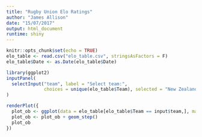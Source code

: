 ```yaml
---
title: "Rugby Union Elo Ratings"
author: "James Allison"
date: "15/07/2017"
output: html_document
runtime: shiny
---
```


```r
knitr::opts_chunk$set(echo = TRUE)
elo_table <- read.csv("elo_table.csv", stringsAsFactors = F)
elo_table$Date <- as.Date(elo_table$Date)
```

```r
library(ggplot2)
inputPanel(
  selectInput("team", label = "Select team:",
              choices = unique(elo_table$Team), selected = "New Zealand")
)

renderPlot({
  plot_ob <- ggplot(data = elo_table[elo_table$Team == input$team,], mapping = aes(x = Date, y = ELO))
  plot_ob <- plot_ob + geom_step()
  plot_ob
})
```


